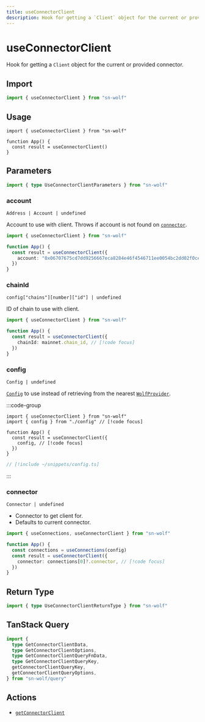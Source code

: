```yaml
---
title: useConnectorClient
description: Hook for getting a `Client` object for the current or provided connector.
---
```


# useConnectorClient

Hook for getting a `Client` object for the current or provided connector.

## Import

```ts
import { useConnectorClient } from "sn-wolf"
```

## Usage

```tsx [index.tsx]
import { useConnectorClient } from "sn-wolf"

function App() {
  const result = useConnectorClient()
}
```

## Parameters

```ts
import { type UseConnectorClientParameters } from "sn-wolf"
```

### account

`Address | Account | undefined`

Account to use with client. Throws if account is not found on [`connector`](#connector).

```ts
import { useConnectorClient } from "sn-wolf"

function App() {
  const result = useConnectorClient({
    account: "0x06707675cd7dd9256667eca8284e46f4546711ee0054bc2dd02f0ce572056cf4", // [!code focus]
  })
}
```

### chainId

`config["chains"][number]["id"] | undefined`

ID of chain to use with client.

```ts
import { useConnectorClient } from "sn-wolf"

function App() {
  const result = useConnectorClient({
    chainId: mainnet.chain_id, // [!code focus]
  })
}
```

### config

`Config | undefined`

[`Config`](/react/api/createConfig#config) to use instead of retrieving from the nearest [`WolfProvider`](/react/api/WolfProvider).

:::code-group
```tsx [index.tsx]
import { useConnectorClient } from "sn-wolf"
import { config } from "./config" // [!code focus]

function App() {
  const result = useConnectorClient({
    config, // [!code focus]
  })
}
```

```ts [config.ts]
// [!include ~/snippets/config.ts]
```
:::

### connector

`Connector | undefined`

- Connector to get client for.
- Defaults to current connector.

```ts
import { useConnections, useConnectorClient } from "sn-wolf"

function App() {
  const connections = useConnections(config)
  const result = useConnectorClient({
    connector: connections[0]?.connector, // [!code focus]
  })
}
```


<QueryOptions TData="Client" TError="GetConnectorClientErrorType" />

## Return Type

```ts
import { type UseConnectorClientReturnType } from "sn-wolf"
```


<QueryResult TData="Client" TError="GetConnectorClientErrorType" />

## TanStack Query

```ts
import {
  type GetConnectorClientData,
  type GetConnectorClientOptions,
  type GetConnectorClientQueryFnData,
  type GetConnectorClientQueryKey,
  getConnectorClientQueryKey,
  getConnectorClientQueryOptions,
} from "sn-wolf/query"
```

## Actions

- [`getConnectorClient`](/core/actions/getConnectorClient)
